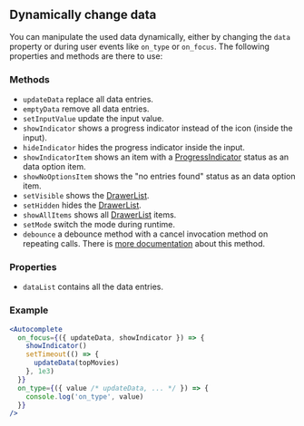 ## Dynamically change data

You can manipulate the used data dynamically, either by changing the `data` property or during user events like `on_type` or `on_focus`. The following properties and methods are there to use:

### Methods

- `updateData` replace all data entries.
- `emptyData` remove all data entries.
- `setInputValue` update the input value.
- `showIndicator` shows a progress indicator instead of the icon (inside the input).
- `hideIndicator` hides the progress indicator inside the input.
- `showIndicatorItem` shows an item with a [ProgressIndicator](/uilib/components/progress-indicator) status as an data option item.
- `showNoOptionsItem` shows the "no entries found" status as an data option item.
- `setVisible` shows the [DrawerList](/uilib/components/fragments/drawer-list).
- `setHidden` hides the [DrawerList](/uilib/components/fragments/drawer-list).
- `showAllItems` shows all [DrawerList](/uilib/components/fragments/drawer-list) items.
- `setMode` switch the mode during runtime.
- `debounce` a debounce method with a cancel invocation method on repeating calls. There is [more documentation](/uilib/helpers/functions/#debounce) about this method.

### Properties

- `dataList` contains all the data entries.

### Example

```jsx
<Autocomplete
  on_focus={({ updateData, showIndicator }) => {
    showIndicator()
    setTimeout(() => {
      updateData(topMovies)
    }, 1e3)
  }}
  on_type={({ value /* updateData, ... */ }) => {
    console.log('on_type', value)
  }}
/>
```
